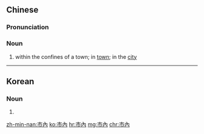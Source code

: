 {{also|市内}}
==Chinese==
{{zh-forms|s=市内}}

===Pronunciation===
{{zh-pron
|m=shìnèi
|c=si5 noi6
|mn=chhī-lāi
|cat=n
}}

===Noun===
{{zh-noun}}

# within the confines of a town; in [[town]]; in the [[city]]

----

==Korean==
{{ko-hanjatab}}

===Noun===
{{ko-noun|hj|hangeul=시내}}

# {{hanja form of|시내|[[downtown]]}}

[[zh-min-nan:市內]]
[[ko:市內]]
[[hr:市內]]
[[mg:市內]]
[[chr:市內]]